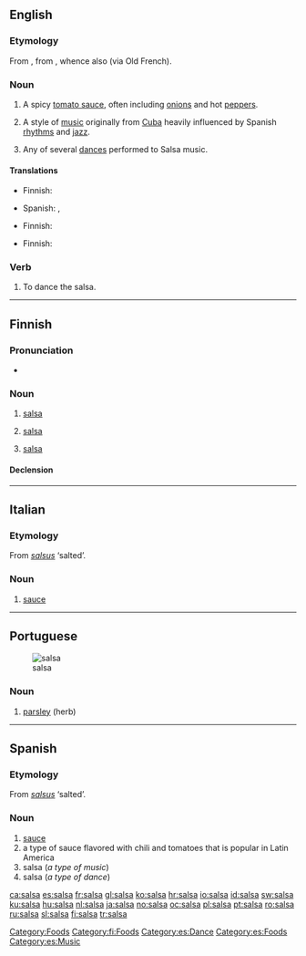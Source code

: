 ==English==
{{wikipedia}}

===Etymology===
From {{etyl|es}} {{term|salsa||sauce|lang=es}}, from {{etyl|la}} {{term|salsus||salted}}, whence also {{term|sauce}} (via Old French).

===Noun===
{{en-noun|s|-}}

# {{countable}} A spicy [[tomato sauce]], often including [[onion]]s and hot [[pepper]]s.
# {{uncountable|music}} A style of [[music]] originally from [[Cuba]] heavily influenced by Spanish [[rhythm]]s and [[jazz]].
# {{countable|dance}} Any of several [[dances]] performed to Salsa music.

====Translations====
{{trans-top|spicy tomato sauce}}
* Finnish: {{t+|fi|salsa}}
{{trans-mid}}
* Spanish: {{t|es|salsa mexicana|g=f}}, {{t|es|salsa picante|g=f}}
{{trans-bottom}}

{{trans-top|style of music}}
* Finnish: {{t+|fi|salsa}}
{{trans-mid}}
{{trans-bottom}}

{{trans-top|dance}}
* Finnish: {{t+|fi|salsa}}
{{trans-mid}}
{{trans-bottom}}

===Verb===
{{en-verb}}

# {{intransitive}} To dance the salsa.

[[Category:Foods]]

----

==Finnish==
{{wikipedia|lang=fi|Salsa (kastike)}}
{{wikipedia|lang=fi|Salsa (musiikki)}}
{{wikipedia|lang=fi|Salsa (tanssi)}}
{{finnish_index|s|a}}

===Pronunciation===
* {{hyphenation|sal|sa}}

===Noun===
{{infl|fi|noun}}

# [[#English|salsa]] {{gloss|sauce}}
# {{music|lang=fi}} [[#English|salsa]]
# {{dance|lang=fi}} [[#English|salsa]]

====Declension====
{{fi-decl-kala|sals}}

[[Category:fi:Foods]]

----

==Italian==

===Etymology===
From {{etyl|la|it}} ''[[salsus]]'' ‘salted’.

===Noun===
{{it-noun|sals|f|a|e}}

# [[sauce]]

----

==Portuguese==
{{wikipedia|lang=pt}}
[[Image:Parsley_Flat.jpg|thumb|salsa]]

===Noun===
{{infl|pt|noun|g=f}}

# [[parsley]] (herb)

{{tbot entry|Portuguese|parsley|2008|April|pt}}

----

==Spanish==

===Etymology===
From {{etyl|la|es}} ''[[salsus]]'' ‘salted’.

===Noun===
{{es-noun-f}}

# [[sauce]]
# a type of sauce flavored with chili and tomatoes that is popular in Latin America
# salsa (''a type of music'')
# salsa (''a type of dance'')

[[Category:es:Dance]]
[[Category:es:Foods]]
[[Category:es:Music]]

[[ca:salsa]]
[[es:salsa]]
[[fr:salsa]]
[[gl:salsa]]
[[ko:salsa]]
[[hr:salsa]]
[[io:salsa]]
[[id:salsa]]
[[sw:salsa]]
[[ku:salsa]]
[[hu:salsa]]
[[nl:salsa]]
[[ja:salsa]]
[[no:salsa]]
[[oc:salsa]]
[[pl:salsa]]
[[pt:salsa]]
[[ro:salsa]]
[[ru:salsa]]
[[sl:salsa]]
[[fi:salsa]]
[[tr:salsa]]